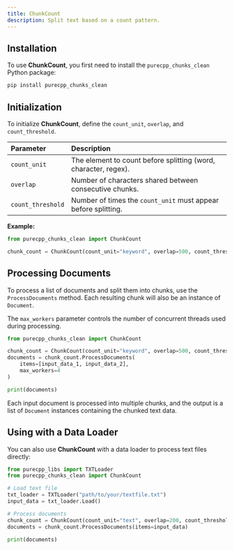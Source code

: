 ```yaml
---
title: ChunkCount
description: Split text based on a count pattern.
---
```


## Installation
To use **ChunkCount**, you first need to install the `purecpp_chunks_clean` Python package:

```bash
pip install purecpp_chunks_clean
```

## Initialization

To initialize **ChunkCount**, define the `count_unit`, `overlap`, and `count_threshold`.

| Parameter     | Description                                                          |
|:--------------|:----------------------------------------------------------------------|
| `count_unit` | The element to count before splitting (word, character, regex).     |
| `overlap`   | Number of characters shared between consecutive chunks.    |
| `count_threshold`  | Number of times the `count_unit` must appear before splitting.      |

**Example:**

```python
from purecpp_chunks_clean import ChunkCount

chunk_count = ChunkCount(count_unit="keyword", overlap=500, count_threshold=2)
```

## Processing Documents

To process a list of documents and split them into chunks, use the `ProcessDocuments` method. Each resulting chunk will also be an instance of `Document`.

The `max_workers` parameter controls the number of concurrent threads used during processing.

```python
from purecpp_chunks_clean import ChunkCount

chunk_count = ChunkCount(count_unit="keyword", overlap=500, count_threshold=2)
documents = chunk_count.ProcessDocuments(
    items=[input_data_1, input_data_2],
    max_workers=4
)

print(documents)
```

Each input document is processed into multiple chunks, and the output is a list of `Document` instances containing the chunked text data.

## Using with a Data Loader

You can also use **ChunkCount** with a data loader to process text files directly:

```python
from purecpp_libs import TXTLoader
from purecpp_chunks_clean import ChunkCount

# Load text file
txt_loader = TXTLoader("path/to/your/textfile.txt")
input_data = txt_loader.Load()

# Process documents
chunk_count = ChunkCount(count_unit="text", overlap=200, count_threshold=1)
documents = chunk_count.ProcessDocuments(items=input_data)

print(documents)
```

